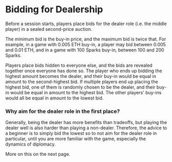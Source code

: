# Bidding for Dealership

Before a session starts, players place bids for the dealer role (i.e. the middle player) in a sealed second-price auction.

The minimum bid is the buy-in price, and the maximum bid is twice that. For example, in a game with 0.005 ETH buy-in, a player may bid between 0.005 and 0.01 ETH, and in a game with 100 Sparks buy-in, between 100 and 200 Sparks.

Players place bids hidden to everyone else, and the bids are revealed together once everyone has done so. The player who ends up bidding the highest amount becomes the dealer, and their buy-in would be equal in amount to the second-highest bid. If multiple players end up placing the highest bid, one of them is randomly chosen to be the dealer, and their buy-in would be equal in amount to the highest bid. The other players' buy-ins would all be equal in amount to the lowest bid.

### Why aim for the dealer role in the first place?

Generally, being the dealer has more benefits than tradeoffs, but playing the dealer well is also harder than playing a non-dealer. Therefore, the advice to a beginner is to simply bid the lowest so to not aim for the dealer role in particular, until you are more familiar with the game, especially the dynamics of diplomacy.

More on this on the next page.
